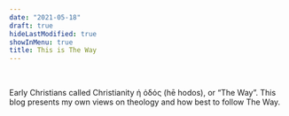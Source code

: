 ```yaml
---
date: "2021-05-18"
draft: true
hideLastModified: true
showInMenu: true
title: This is The Way
---
```


&nbsp;

Early Christians called Christianity ἡ ὁδός (hē hodos), or "The Way".
This blog presents my own views on theology and how best to follow The Way.
